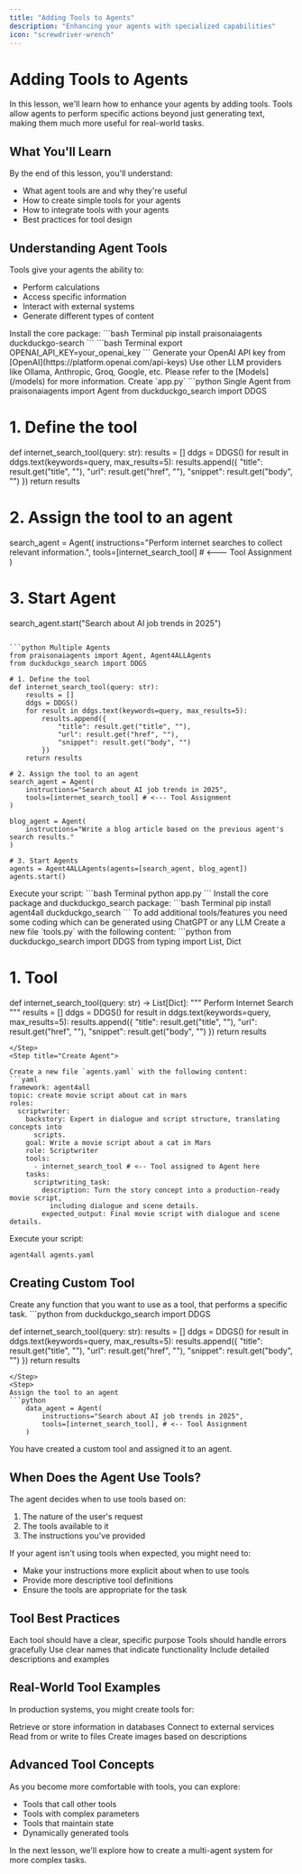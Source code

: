 ```yaml
---
title: "Adding Tools to Agents"
description: "Enhancing your agents with specialized capabilities"
icon: "screwdriver-wrench"
---
```


# Adding Tools to Agents

In this lesson, we'll learn how to enhance your agents by adding tools. Tools allow agents to perform specific actions beyond just generating text, making them much more useful for real-world tasks.

## What You'll Learn

By the end of this lesson, you'll understand:
- What agent tools are and why they're useful
- How to create simple tools for your agents
- How to integrate tools with your agents
- Best practices for tool design

## Understanding Agent Tools

Tools give your agents the ability to:
- Perform calculations
- Access specific information
- Interact with external systems
- Generate different types of content

<Tabs>

<Tab title="Code">
<Steps>

  <Step title="Install Agent4ALL">
Install the core package:
```bash Terminal
pip install praisonaiagents duckduckgo-search
```
  </Step>

  <Step title="Configure Environment">
  ```bash Terminal
  export OPENAI_API_KEY=your_openai_key
  ```
  Generate your OpenAI API key from [OpenAI](https://platform.openai.com/api-keys)
  Use other LLM providers like Ollama, Anthropic, Groq, Google, etc. Please refer to the [Models](/models) for more information.
  </Step>

  <Step title="Create Agent with Tool">
    Create `app.py`
<CodeGroup>
```python Single Agent
from praisonaiagents import Agent
from duckduckgo_search import DDGS

# 1. Define the tool
def internet_search_tool(query: str):
    results = []
    ddgs = DDGS()
    for result in ddgs.text(keywords=query, max_results=5):
        results.append({
            "title": result.get("title", ""),
            "url": result.get("href", ""),
            "snippet": result.get("body", "")
        })
    return results

# 2. Assign the tool to an agent
search_agent = Agent(
    instructions="Perform internet searches to collect relevant information.",
    tools=[internet_search_tool] # <--- Tool Assignment
)

# 3. Start Agent
search_agent.start("Search about AI job trends in 2025")
```

```python Multiple Agents
from praisonaiagents import Agent, Agent4ALLAgents
from duckduckgo_search import DDGS

# 1. Define the tool
def internet_search_tool(query: str):
    results = []
    ddgs = DDGS()
    for result in ddgs.text(keywords=query, max_results=5):
        results.append({
            "title": result.get("title", ""),
            "url": result.get("href", ""),
            "snippet": result.get("body", "")
        })
    return results

# 2. Assign the tool to an agent
search_agent = Agent(
    instructions="Search about AI job trends in 2025",
    tools=[internet_search_tool] # <--- Tool Assignment
)

blog_agent = Agent(
    instructions="Write a blog article based on the previous agent's search results."
)

# 3. Start Agents
agents = Agent4ALLAgents(agents=[search_agent, blog_agent])
agents.start()
```
</CodeGroup>
  </Step>

  <Step title="Start Agents">
    Execute your script:
```bash Terminal
python app.py
```
  </Step>
</Steps>

</Tab>
<Tab title="No Code">
<Steps>
<Step title="Install Agent4ALL">
Install the core package and duckduckgo_search package:
```bash Terminal
pip install agent4all duckduckgo_search
```
</Step>
<Step title="Create Custom Tool">
<Info>
To add additional tools/features you need some coding which can be generated using ChatGPT or any LLM
</Info>
Create a new file `tools.py` with the following content:
```python
from duckduckgo_search import DDGS
from typing import List, Dict

# 1. Tool
def internet_search_tool(query: str) -> List[Dict]:
    """
    Perform Internet Search
    """
    results = []
    ddgs = DDGS()
    for result in ddgs.text(keywords=query, max_results=5):
        results.append({
            "title": result.get("title", ""),
            "url": result.get("href", ""),
            "snippet": result.get("body", "")
        })
    return results  
```
</Step>
<Step title="Create Agent">

Create a new file `agents.yaml` with the following content:
```yaml
framework: agent4all
topic: create movie script about cat in mars
roles:
  scriptwriter:
    backstory: Expert in dialogue and script structure, translating concepts into
      scripts.
    goal: Write a movie script about a cat in Mars
    role: Scriptwriter
    tools:
      - internet_search_tool # <-- Tool assigned to Agent here
    tasks:
      scriptwriting_task:
        description: Turn the story concept into a production-ready movie script,
          including dialogue and scene details.
        expected_output: Final movie script with dialogue and scene details.
```
</Step>

<Step title="Start Agents">

Execute your script:
```bash Terminal
agent4all agents.yaml
```
</Step>
</Steps>
</Tab>
</Tabs>


## Creating Custom Tool
<Steps>
<Step>
Create any function that you want to use as a tool, that performs a specific task.
```python
from duckduckgo_search import DDGS

def internet_search_tool(query: str):
    results = []
    ddgs = DDGS()
    for result in ddgs.text(keywords=query, max_results=5):
        results.append({
            "title": result.get("title", ""),
            "url": result.get("href", ""),
            "snippet": result.get("body", "")
        })
    return results
```
</Step>
<Step>
Assign the tool to an agent
```python
    data_agent = Agent(
        instructions="Search about AI job trends in 2025",
        tools=[internet_search_tool], # <-- Tool Assignment
    )
```
</Step>
</Steps>

<Card title="That's it!">
<Check>You have created a custom tool and assigned it to an agent.</Check>
</Card>

## When Does the Agent Use Tools?

The agent decides when to use tools based on:
1. The nature of the user's request
2. The tools available to it
3. The instructions you've provided

If your agent isn't using tools when expected, you might need to:
- Make your instructions more explicit about when to use tools
- Provide more descriptive tool definitions
- Ensure the tools are appropriate for the task

## Tool Best Practices

<CardGroup cols={2}>
  <Card title="Specific Purpose" icon="bullseye">
    Each tool should have a clear, specific purpose
  </Card>
  <Card title="Error Handling" icon="shield-check">
    Tools should handle errors gracefully
  </Card>
  <Card title="Descriptive Names" icon="tag">
    Use clear names that indicate functionality
  </Card>
  <Card title="Clear Documentation" icon="file-lines">
    Include detailed descriptions and examples
  </Card>
</CardGroup>

## Real-World Tool Examples

In production systems, you might create tools for:

<CardGroup cols={2}>
  <Card title="Database Access" icon="database">
    Retrieve or store information in databases
  </Card>
  <Card title="API Integration" icon="link">
    Connect to external services
  </Card>
  <Card title="File Operations" icon="folder">
    Read from or write to files
  </Card>
  <Card title="Image Generation" icon="image">
    Create images based on descriptions
  </Card>
</CardGroup>

## Advanced Tool Concepts

As you become more comfortable with tools, you can explore:
- Tools that call other tools
- Tools with complex parameters
- Tools that maintain state
- Dynamically generated tools

In the next lesson, we'll explore how to create a multi-agent system for more complex tasks.
